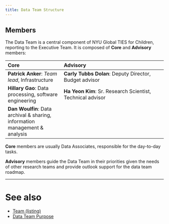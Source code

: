 ```yaml
---
title: Data Team Structure
---
```

<!--:structure:team:-->
## Members

The Data Team is a central component of NYU Global TIES for Children, reporting to the Executive Team. It is composed of **Core** and **Advisory** members:

Core | Advisory
:----|:--------
**Patrick Anker**: *Team lead*, Infrastructure | **Carly Tubbs Dolan**: Deputy Director, Budget advisor
**Hillary Gao**: Data processing, software engineering | **Ha Yeon Kim**: Sr. Research Scientist, Technical advisor
**Dan Woulfin**: Data archival & sharing, information management & analysis | 

**Core** members are usually Data Associates, responsible for the day-to-day tasks.

**Advisory** members guide the Data Team in their priorities given the needs of other research teams and provide outlook support for the data team roadmap.

---

# See also

- [Team (listing)](index.qmd)
- [Data Team Purpose](purpose.qmd)

